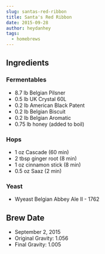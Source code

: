 ```yaml
---
slug: santas-red-ribbon
title: Santa's Red Ribbon
date: 2015-09-28
author: heydanhey
tags:
  - homebrews
---
```

## Ingredients

### Fermentables

* 8.7 lb Belgian Pilsner
* 0.5 lb UK Crystal 60L
* 0.2 lb American Black Patent
* 0.2 lb Belgian Biscuit
* 0.2 lb Belgian Aromatic
* 0.75 lb honey (added to boil)

### Hops

* 1 oz Cascade (60 min)
* 2 tbsp ginger root (8 min)
* 1 oz cinnamon stick (8 min)
* 0.5 oz Saaz (2 min)

### Yeast

* Wyeast Belgian Abbey Ale II - 1762

## Brew Date

* September 2, 2015
* Original Gravity: 1.056
* Final Gravity: 1.005
